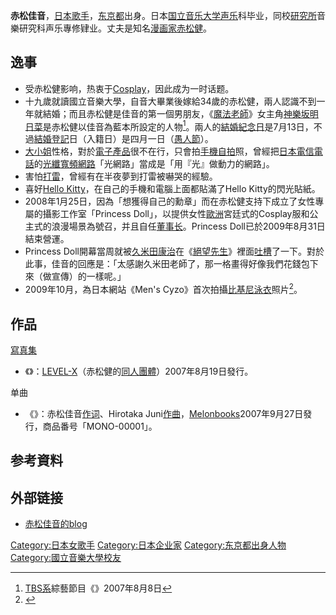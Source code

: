 {{japanese|japanese=赤松 佳音|kana=あかまつ かのん|romaji=Akamatsu Kanon}}

'''赤松佳音'''{{BD|1979年|8月24日|catIdx=Akamatsu Kanon}}，[[日本|日本]][[歌手|歌手]]，[[东京都|东京都]]出身。日本[[国立音乐大学|国立音乐大学]][[声乐|声乐]]科毕业，同校[[研究所|研究所]]音樂研究科声乐專修肄业。丈夫是知名[[漫画家|漫画家]][[赤松健|赤松健]]。

== 逸事 ==
* 受赤松健影响，热衷于[[Cosplay|Cosplay]]，因此成为一时话题。
* 十九歲就讀國立音樂大學，自音大畢業後嫁給34歲的赤松健，兩人認識不到一年就結婚；而且赤松健是佳音的第一個男朋友，《[[魔法老師|魔法老師]]》女主角[[神樂坂明日菜|神樂坂明日菜]]是赤松健以佳音為藍本所設定的人物<ref>[[TBS系|TBS系]]綜藝節目《{{lang|ja|世界バリバリ☆バリュー}}》2007年8月8日</ref>。兩人的[[結婚紀念日|結婚紀念日]]是7月13日，不過[[結婚登記|結婚登記]]日（入籍日）是四月一日（[[愚人節|愚人節]]）。
* [[公主病|大小姐]]性格，對於[[電子產品|電子產品]]很不在行，只會拍[[手機|手機]][[自拍|自拍]]照，曾經把[[日本電信電話|日本電信電話]]的[[光纖|光纖]][[寬頻網路|寬頻網路]]「光網路」當成是「用『光』做動力的網路」。
* 害怕[[打雷|打雷]]，曾經有在半夜夢到打雷被嚇哭的經驗。
* 喜好[[Hello_Kitty|Hello Kitty]]，在自己的手機和電腦上面都貼滿了Hello Kitty的閃光貼紙。
* 2008年1月25日，因為「想獲得自己的勳章」而在赤松健支持下成立了女性專屬的攝影工作室「Princess Doll」，以提供女性[[歐洲|歐洲]]宮廷式的Cosplay服和公主式的浪漫場景為號召，并且自任[[董事长|董事长]]。Princess Doll已於2009年8月31日結束營運。
* Princess Doll開幕當周就被[[久米田康治|久米田康治]]在《[[絕望先生|絕望先生]]》裡面[[吐槽|吐槽]]了一下。對於此事，佳音的回應是：「太感謝久米田老師了，那一格畫得好像我們花錢包下來（做宣傳）的一樣呢。」
* 2009年10月，為日本網站《Men's Cyzo》首次拍攝[[比基尼泳衣|比基尼泳衣]]照片<ref>{{cite news|url=http://www.menscyzo.com/2009/10/post_419.html|script-title=ja:赤松健の可愛いすぎる嫁、水着グラビアに挑戦!! ラブラブ夫婦生活も暴露！|author=|date=2009-10-20|accessdate=2014-12-19|publisher=Men's Cyzo|page=|archive-date=2021-05-01|archive-url=https://web.archive.org/web/20210501221431/https://www.menscyzo.com/2009/10/post_419.html|dead-url=no}}</ref>。

== 作品 ==
;[[寫真集|寫真集]]
*《{{lang|ja|NANAHIKARI☆まるごと一冊赤松佳音}}》：[[LEVEL-X|LEVEL-X]]（赤松健的[[同人團體|同人團體]]）2007年8月19日發行。
;单曲
* 《{{lang|ja|それが、かのん流!}}》：赤松佳音[[作词|作词]]、Hirotaka Juni[[作曲|作曲]]，[[Melonbooks|Melonbooks]]2007年9月27日發行，商品番号「MONO-00001」。

== 参考資料 ==
{{Reflist}}

== 外部链接 ==
*{{ja icon}}[https://archive.is/20130430234949/ameblo.jp/kanon00/ 赤松佳音的blog]

{{赤松健}}
{{DEFAULTSORT:Akamatsu Kanon}}
[[Category:日本女歌手|Category:日本女歌手]]
[[Category:日本企业家|Category:日本企业家]]
[[Category:东京都出身人物|Category:东京都出身人物]]
[[Category:國立音樂大學校友|Category:國立音樂大學校友]]